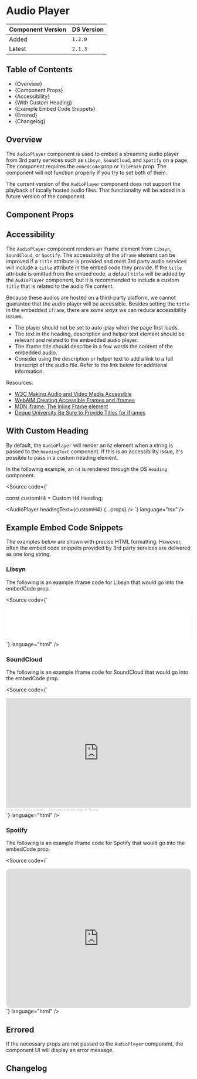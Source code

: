 

<Meta of={AudioPlayerStories} />

# Audio Player

| Component Version | DS Version |
| ----------------- | ---------- |
| Added             | `1.2.0`    |
| Latest            | `2.1.3`    |

## Table of Contents

- {<Link href="#overview" target="_self">Overview</Link>}
- {<Link href="#component-props" target="_self">Component Props</Link>}
- {<Link href="#accessibility" target="_self">Accessibility</Link>}
- {<Link href="#with-custom-heading" target="_self">With Custom Heading</Link>}
- {<Link href="#example-embed-code-snippets" target="_self">Example Embed Code Snippets</Link>}
- {<Link href="#errored" target="_self">Errored</Link>}
- {<Link href="#changelog" target="_self">Changelog</Link>}

## Overview

The `AudioPlayer` component is used to embed a streaming audio player from 3rd
party services such as `Libsyn`, `SoundCloud`, and `Spotify` on a page. The
component requires the `embedCode` prop or `filePath` prop. The component will
not function properly if you try to set both of them.

The current version of the `AudioPlayer` component does not support the playback
of locally hosted audio files. That functionality will be added in a future
version of the component.

## Component Props

<Canvas of={AudioPlayerStories.WithControls} />

<ArgTypes of={AudioPlayerStories.WithControls} />

## Accessibility

The `AudioPlayer` component renders an iframe element from `Libsyn`,
`SoundCloud`, or `Spotify`. The accessibility of the `iframe` element can be
improved if a `title` attribute is provided and most 3rd party audio services
will include a `title` attribute in the embed code they provide. If the `title`
attribute is omitted from the embed code, a default `title` will be added by the
`AudioPlayer` component, but it is recommended to include a custom `title` that
is related to the audio file content.

Because these audios are hosted on a third-party platform, we cannot guarantee
that the audio player will be accessible. Besides setting the `title` in the
embedded `iframe`, there are _some ways_ we can reduce accessibility issues.

- The player should not be set to auto-play when the page first loads.
- The text in the heading, description and helper text element should be
  relevant and related to the embedded audio player.
- The iframe title should describe in a few words the content of the embedded
  audio.
- Consider using the description or helper text to add a link to a full
  transcript of the audio file. Refer to the link below for additional
  information.

Resources:

- [W3C Making Audio and Video Media Accessible](https://www.w3.org/WAI/media/av/)
- [WebAIM Creating Accessible Frames and Iframes](https://webaim.org/techniques/frames/)
- [MDN iframe: The Inline Frame element](https://developer.mozilla.org/en-US/docs/Web/HTML/Element/iframe)
- [Deque University Be Sure to Provide Titles for Iframes](https://dequeuniversity.com/tips/provide-iframe-titles)

## With Custom Heading

By default, the `AudioPlayer` will render an `h2` element when a string is
passed to the `headingText` component. If this is an accessibility issue, it's
possible to pass in a custom heading element.

In the following example, an `h4` is rendered through the DS `Heading` component.

<Source
  code={`

const customH4 = <Heading level="h4">Custom H4 Heading</Heading>;

<AudioPlayer headingText={customH4} {...props} />
`} language="tsx" />

<Canvas of={AudioPlayerStories.WithCustomHeading} />

## Example Embed Code Snippets

The examples below are shown with precise HTML formatting. However, often the
embed code snippets provided by 3rd party services are delivered as one long
string.

### Libsyn

The following is an example iframe code for Libsyn that would go into the
embedCode prop.

<Source
  code={`
<iframe
  title="Libsyn Player"
  style="border: none"
  src="//html5-player.libsyn.com/embed/episode/id/18268511/height/90/theme/custom/thumbnail/yes/direction/backward/render-playlist/no/custom-color/87A93A/"
  height="90"
  width="100%"
  scrolling="no"
  allowfullscreen
  webkitallowfullscreen
  mozallowfullscreen
  oallowfullscreen
  msallowfullscreen
></iframe>
`}
  language="html"
/>

<Canvas of={AudioPlayerStories.LibsynExample} />

### SoundCloud

The following is an example iframe code for SoundCloud that would go into the
embedCode prop.

<Source
  code={`
<iframe
  width="100%"
  height="300"
  scrolling="no"
  frameborder="no"
  src="https://w.soundcloud.com/player/?url=https%3A//api.soundcloud.com/tracks/311382449&color=%23ff5500&auto_play=false&hide_related=false&show_comments=true&show_user=true&show_reposts=false&show_teaser=true&visual=true"
></iframe>
<div
  style="font-size: 10px; color: #cccccc;line-break: anywhere;word-break: normal;overflow: hidden;white-space: nowrap;text-overflow: ellipsis; font-family: Interstate,Lucida Grande,Lucida Sans Unicode,Lucida Sans,Garuda,Verdana,Tahoma,sans-serif;font-weight: 100;"
>
  <a
    href="https://soundcloud.com/nypl"
    title="New York Public Library"
    target="_blank"
    style="color: #cccccc; text-decoration: none;"
    >New York Public Library</a
  >
  ·
  <a
    href="https://soundcloud.com/nypl/journalism-in-the-age-of-trump"
    title="Journalism in the Age of Trump"
    target="_blank"
    style="color: #cccccc; text-decoration: none;"
    >Journalism in the Age of Trump</a
  >
</div>
`}
  language="html"
/>

<Canvas of={AudioPlayerStories.SoundcloudExample} />

### Spotify

The following is an example iframe code for Spotify that would go into the
embedCode prop.

<Source
  code={`
<iframe
  style="border-radius:12px"
  src="https://open.spotify.com/embed/playlist/37i9dQZF1DX0uqkwkR49kK?utm_source=generator"
  width="100%"
  height="380"
  frameborder="0"
  allowfullscreen=""
  allow="clipboard-write; encrypted-media; fullscreen; picture-in-picture"
></iframe>
`}
  language="html"
/>

<Canvas of={AudioPlayerStories.SpotifyExample} />

## Errored

If the necessary props are not passed to the `AudioPlayer` component, the
component UI will display an error message.

<Canvas of={AudioPlayerStories.ErroredExample} />

## Changelog

<ComponentChangelogTable changelogData={changelogData} />
